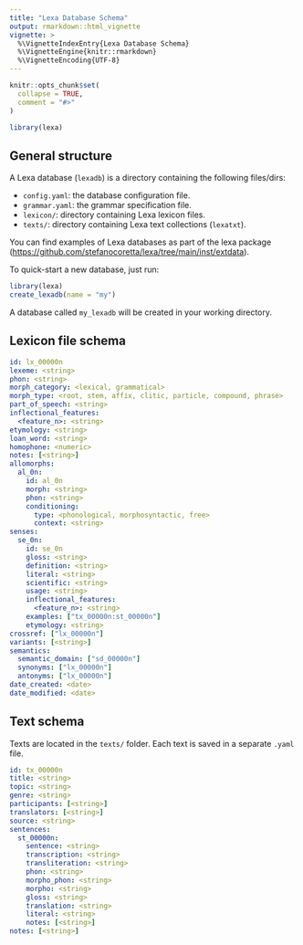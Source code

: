 ```yaml
---
title: "Lexa Database Schema"
output: rmarkdown::html_vignette
vignette: >
  %\VignetteIndexEntry{Lexa Database Schema}
  %\VignetteEngine{knitr::rmarkdown}
  %\VignetteEncoding{UTF-8}
---
```


```r
knitr::opts_chunk$set(
  collapse = TRUE,
  comment = "#>"
)
```

```r
library(lexa)
```

## General structure

A Lexa database (`lexadb`) is a directory containing the following files/dirs:

- `config.yaml`: the database configuration file.
- `grammar.yaml`: the grammar specification file.
- `lexicon/`: directory containing Lexa lexicon files.
- `texts/`: directory containing Lexa text collections (`lexatxt`).

You can find examples of Lexa databases as part of the lexa package (<https://github.com/stefanocoretta/lexa/tree/main/inst/extdata>).

To quick-start a new database, just run:

``` r
library(lexa)
create_lexadb(name = "my")
```

A database called `my_lexadb` will be created in your working directory.

## Lexicon file schema

```yaml
id: lx_00000n
lexeme: <string>
phon: <string>
morph_category: <lexical, grammatical>
morph_type: <root, stem, affix, clitic, particle, compound, phrase>
part_of_speech: <string>
inflectional_features:
  <feature_n>: <string>
etymology: <string>
loan_word: <string>
homophone: <numeric>
notes: [<string>]
allomorphs:
  al_0n:
    id: al_0n
    morph: <string>
    phon: <string>
    conditioning:
      type: <phonological, morphosyntactic, free>
      context: <string>
senses:
  se_0n:
    id: se_0n
    gloss: <string>
    definition: <string>
    literal: <string>
    scientific: <string>
    usage: <string>
    inflectional_features:
      <feature_n>: <string>
    examples: ["tx_00000n:st_00000n"]
    etymology: <string>
crossref: ["lx_00000n"]
variants: [<string>]
semantics:
  semantic_domain: ["sd_00000n"]
  synonyms: ["lx_00000n"]
  antonyms: ["lx_00000n"]
date_created: <date>
date_modified: <date>
```

## Text schema

Texts are located in the `texts/` folder.
Each text is saved in a separate `.yaml` file.

```yaml
id: tx_00000n
title: <string>
topic: <string>
genre: <string>
participants: [<string>]
translators: [<string>]
source: <string>
sentences:
  st_00000n:
    sentence: <string>
    transcription: <string>
    transliteration: <string>
    phon: <string>
    morpho_phon: <string>
    morpho: <string>
    gloss: <string>
    translation: <string>
    literal: <string>
    notes: [<string>]
notes: [<string>]
```

